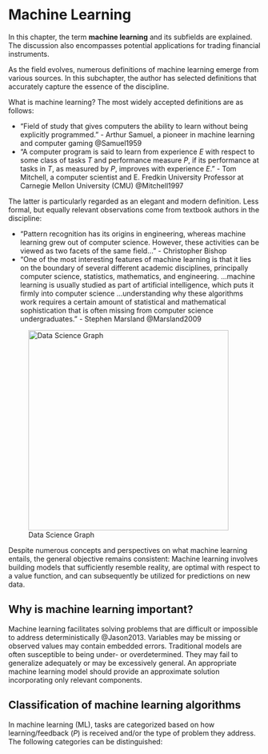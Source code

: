 

# Machine Learning

In this chapter, the term **machine learning** and its subfields are explained.
The discussion also encompasses potential applications for trading financial
instruments.

As the field evolves, numerous definitions of machine learning emerge from
various sources. In this subchapter, the author has selected definitions that
accurately capture the essence of the discipline.

What is machine learning? The most widely accepted definitions are as follows:

* "Field of study that gives computers the ability to learn without being
explicitly programmed." - Arthur Samuel, a pioneer in machine learning and
computer gaming @Samuel1959
* "A computer program is said to learn from experience $E$ with respect to some
class of tasks $T$ and performance measure $P$, if its performance at tasks in
$T$, as measured by $P$, improves with experience $E$." - Tom Mitchell, a
computer scientist and E. Fredkin University Professor at Carnegie Mellon
University (CMU) @Mitchell1997

The latter is particularly regarded as an elegant and modern definition. Less
formal, but equally relevant observations come from textbook authors in the
discipline:

* "Pattern recognition has its origins in engineering, whereas machine learning
grew out of computer science. However, these activities can be viewed as two
facets of the same field…" - Christopher Bishop
* "One of the most interesting features of machine learning is that it lies on
the boundary of several different academic disciplines, principally computer
science, statistics, mathematics, and engineering. …machine learning is usually
studied as part of artificial intelligence, which puts it firmly into computer
science …understanding why these algorithms work requires a certain amount of
statistical and mathematical sophistication that is often missing from computer
science undergraduates." - Stephen Marsland @Marsland2009

![Data Science Graph](../../figures/data_science.png){width=400px; height=400px}

Despite numerous concepts and perspectives on what machine learning entails, the
general objective remains consistent: Machine learning involves building models
that sufficiently resemble reality, are optimal with respect to a value function,
and can subsequently be utilized for predictions on new data.

## Why is machine learning important?

Machine learning facilitates solving problems that are difficult or impossible to
address deterministically @Jason2013. Variables may be missing or observed values
may contain embedded errors. Traditional models are often susceptible to being
under- or overdetermined. They may fail to generalize adequately or may be
excessively general. An appropriate machine learning model should provide an
approximate solution incorporating only relevant components.

## Classification of machine learning algorithms

In machine learning (ML), tasks are categorized based on how learning/feedback
($P$) is received and/or the type of problem they address. The following
categories can be distinguished:
